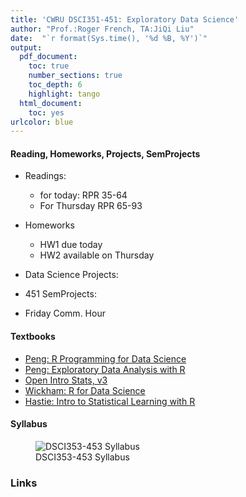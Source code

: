 ---
title: 'CWRU DSCI351-451: Exploratory Data Science'
author: "Prof.:Roger French, TA:JiQi Liu"
date:  "`r format(Sys.time(), '%d %B, %Y')`"
output: 
  pdf_document:
    toc: true
    number_sections: true
    toc_depth: 6
    highlight: tango
  html_document:
    toc: yes
urlcolor: blue
---
 
 \setcounter{section}{2}
 \setcounter{subsection}{1}
 \setcounter{subsubsection}{1}
 
 <!-- 
 How to make comments inside Rmarkdown
-->

<!-- Or on a single line like this -->
 
#### Reading, Homeworks, Projects, SemProjects

  - Readings: 
    - for today: RPR 35-64
    - For Thursday RPR 65-93
  - Homeworks
    - HW1 due today
    - HW2 available on Thursday 
  - Data Science Projects: 
  
  - 451 SemProjects:  
  
  - Friday Comm. Hour


#### Textbooks

  - [Peng: R Programming for Data Science](https://play.google.com/books/reader?printsec=frontcover&output=reader&id=F1mVHgAAAEAJ&pg=GBS.PA1)
  - [Peng: Exploratory Data Analysis with R](https://play.google.com/books/reader?printsec=frontcover&output=reader&id=R-09BgAAAEAJ&pg=GBS.PA1)
  - [Open Intro Stats, v3](https://play.google.com/books/reader?printsec=frontcover&output=reader&id=G2EOBwAAAEAJ&pg=GBS.PA0)
  - [Wickham: R for Data Science](https://play.google.com/books/reader?printsec=frontcover&output=reader&id=I6y3DQAAQBAJ&pg=GBS.PA1)
  - [Hastie: Intro to Statistical Learning with R](https://play.google.com/books/reader?printsec=frontcover&output=reader&id=KtuPCwAAAEAJ&pg=GBS.PA0)
  
#### Syllabus

![DSCI353-453 Syllabus](./figs/syllabus.png)



### Links
 


